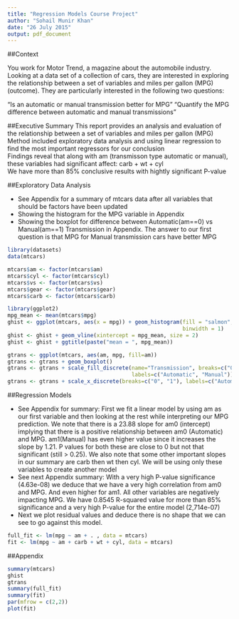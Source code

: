 ```yaml
---
title: "Regression Models Course Project"
author: "Sohail Munir Khan"
date: "26 July 2015"
output: pdf_document
---
```


##Context

You work for Motor Trend, a magazine about the automobile industry. Looking at a data set of a collection of cars, they are interested in exploring the relationship between a set of variables and miles per gallon (MPG) (outcome). They are particularly interested in the following two questions:

“Is an automatic or manual transmission better for MPG”
"Quantify the MPG difference between automatic and manual transmissions"

##Executive Summary
This report provides an analysis and evaluation of the relationship between a set of variables and miles per gallon (MPG)  
Method included exploratory data analysis and using linear regression to find the most important regressors for our conclusion  
Findings reveal that along with am (transmisson type automatic or manual), these variables had significant affect: carb + wt + cyl  
We have more than 85% conclusive results with hightly significant P-value

##Exploratory Data Analysis

- See Appendix for a summary of mtcars data after all variables that should be factors have been updated  
- Showing the histogram for the MPG variable in Appendix  
- Showing the boxplot for difference between Automatic(am==0) vs Manual(am==1) Transmission in Appendix. The answer to our first question is that MPG for Manual transmission cars have better MPG  
```r
library(datasets)
data(mtcars)

mtcars$am <- factor(mtcars$am)
mtcars$cyl <- factor(mtcars$cyl)
mtcars$vs <- factor(mtcars$vs)
mtcars$gear <- factor(mtcars$gear)
mtcars$carb <- factor(mtcars$carb)

library(ggplot2)
mpg_mean <- mean(mtcars$mpg)
ghist <- ggplot(mtcars, aes(x = mpg)) + geom_histogram(fill = "salmon", colour = "black",
                                                       binwidth = 1)
ghist <- ghist + geom_vline(xintercept = mpg_mean, size = 2)
ghist <- ghist + ggtitle(paste("mean = ", mpg_mean))

gtrans <- ggplot(mtcars, aes(am, mpg, fill=am))
gtrans <- gtrans + geom_boxplot()
gtrans <- gtrans + scale_fill_discrete(name="Transmission", breaks=c("0", "1"), 
                                       labels=c("Automatic", "Manual"))
gtrans <- gtrans + scale_x_discrete(breaks=c("0", "1"), labels=c("Automatic", "Manual"))
```

##Regression Models

- See Appendix for summary: First we fit a linear model by using am as our first variable and then looking at the rest while interpreting our MPG prediction. We note that there is a 23.88 slope for am0 (intercept) implying that there is a positive relationship between am0 (Automatic) and MPG. am1(Manual) has even higher value since it increases the slope by 1.21. P values for both these are close to 0 but not that significant (still > 0.25). We also note that some other important slopes in our summary are carb then wt then cyl. We will be using only these variables to create another model  
- See next Appendix summary: With a very high P-value significance (4.63e-08) we deduce that we have a very high correlation from am0 and MPG. And even higher for am1. All other variables are negatively impacting MPG. We have 0.8545 R-squared value for more than 85% significance and a very high P-value for the entire model (2,714e-07)  
- Next we plot residual values and deduce there is no shape that we can see to go against this model.  
```r
full_fit <- lm(mpg ~ am + . , data = mtcars)
fit <- lm(mpg ~ am + carb + wt + cyl, data = mtcars)
```

##Appendix
```r
summary(mtcars)
ghist
gtrans
summary(full_fit)
summary(fit)
par(mfrow = c(2,2))
plot(fit)
```
